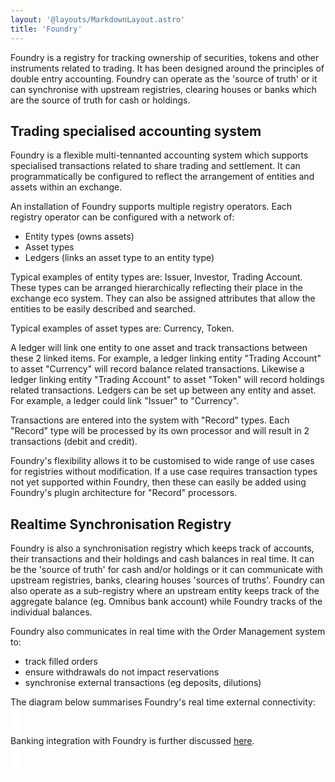 ```yaml
---
layout: '@layouts/MarkdownLayout.astro'
title: 'Foundry'
---
```



Foundry is a registry for tracking ownership of securities, tokens and other instruments related to trading.  It has been designed around the principles of double entry accounting.  Foundry can operate as the 'source of truth' or it can synchronise with upstream registries, clearing houses or banks which are the source of truth for cash or holdings.

## Trading specialised accounting system

Foundry is a flexible multi-tennanted accounting system which supports specialised transactions related to share trading and settlement.  It can programmatically be configured to reflect the arrangement of entities and assets within an exchange.

An installation of Foundry supports multiple registry operators.  Each registry operator can be configured with a network of:
* Entity types (owns assets)
* Asset types
* Ledgers (links an asset type to an entity type)

Typical examples of entity types are: Issuer, Investor, Trading Account. These types can be arranged hierarchically reflecting their place in the exchange eco system.  They can also be assigned attributes that allow the entities to be easily described and searched.

Typical examples of asset types are: Currency, Token.

A ledger will link one entity to one asset and track transactions between these 2 linked items.  For example, a ledger linking entity "Trading Account" to asset "Currency" will record balance related transactions.  Likewise a ledger linking entity "Trading Account" to asset "Token" will record holdings related transactions.  Ledgers can be set up between any entity and asset.  For example, a ledger could link "Issuer" to "Currency".

Transactions are entered into the system with "Record" types.  Each "Record" type will be processed by its own processor and will result in 2 transactions (debit and credit).

Foundry's flexibility allows it to be customised to wide range of use cases for registries without modification.  If a use case requires transaction types not yet supported within Foundry, then these can easily be added using Foundry's plugin architecture for "Record" processors.

## Realtime Synchronisation Registry

Foundry is also a synchronisation registry which keeps track of accounts, their transactions and their holdings and cash balances in real time.  It can be the 'source of truth' for cash and/or holdings or it can communicate with upstream registries, banks, clearing houses 'sources of truths'.  Foundry can also operate as a sub-registry where an upstream entity keeps track of the aggregate balance (eg. Omnibus bank account) while Foundry tracks of the individual balances.

Foundry also communicates in real time with the Order Management system to:
* track filled orders
* ensure withdrawals do not impact reservations
* synchronise external transactions (eg deposits, dilutions)

The diagram below summarises Foundry's real time external connectivity:

<FoundryConnectivity fill="currentColor" style="background-color: white; padding: 1em"/>

Banking integration with Foundry is further discussed [here](./foundry-and-banking/).
